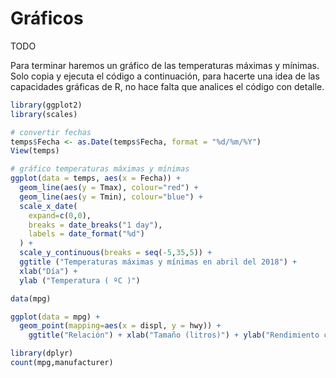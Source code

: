 # Gráficos {#plots}

TODO


Para terminar haremos un gráfico de las temperaturas máximas y mínimas. Solo copia y ejecuta el código a continuación, para hacerte una idea de las capacidades gráficas de R, no hace falta que analices el código con detalle.

```r
library(ggplot2)
library(scales)
```

```r
# convertir fechas
temps$Fecha <- as.Date(temps$Fecha, format = "%d/%m/%Y")
View(temps)
```

```r
# gráfico temperaturas máximas y mínimas
ggplot(data = temps, aes(x = Fecha)) + 
  geom_line(aes(y = Tmax), colour="red") + 
  geom_line(aes(y = Tmin), colour="blue") + 
  scale_x_date(
    expand=c(0,0),
    breaks = date_breaks("1 day"), 
    labels = date_format("%d")
  ) +
  scale_y_continuous(breaks = seq(-5,35,5)) + 
  ggtitle ("Temperaturas máximas y mínimas en abril del 2018") + 
  xlab("Día") +  
  ylab ("Temperatura ( ºC )") 
```




```r
data(mpg)
```

```r
ggplot(data = mpg) + 
  geom_point(mapping=aes(x = displ, y = hwy)) +
    ggtitle("Relación") + xlab("Tamaño (litros)") + ylab("Rendimiento combustible (millas/galón)")
```




```r
library(dplyr)
count(mpg,manufacturer)
```
